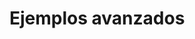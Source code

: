 ```{=latex}
\thispagestyle{primerapagina}
```

# Ejemplos avanzados

::: {.presentacion-capitulo data-latex=""}

:::

